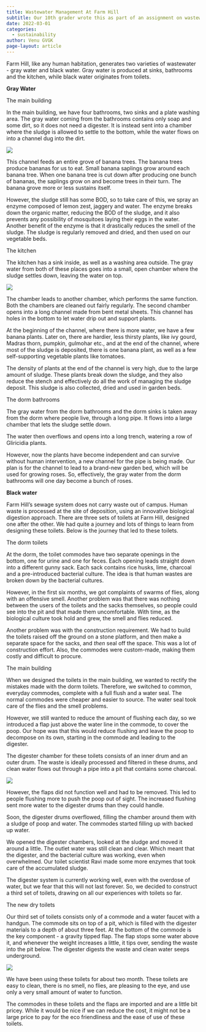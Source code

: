 ```yaml
---
title: Wastewater Management At Farm Hill
subtitle: Our 10th grader wrote this as part of an assignment on wastewater management. I hope you agree our experiments with toilets are interesting!
date: 2022-03-01
categories:
  - sustainability
author: Venu GVGK
page-layout: article
---
```


Farm Hill, like any human habitation, generates two varieties of wastewater \- gray water and black water. Gray water is produced at sinks, bathrooms and the kitchen, while black water originates from toilets.

**Gray Water**

The main building 

In the main building, we have four bathrooms, two sinks and a plate washing area. The gray water coming from the bathrooms contains only soap and some dirt, so it does not need a digester. It is instead sent into a chamber where the sludge is allowed to settle to the bottom, while the water flows on into a channel dug into the dirt. 

![](YDbCViv.jpg)

This channel feeds an entire grove of banana trees. The banana trees produce bananas for us to eat. Small banana saplings grow around each banana tree. When one banana tree is cut down after producing one bunch of bananas, the saplings grow on and become trees in their turn. The banana grove more or less sustains itself. 

However, the sludge still has some BOD, so to take care of this, we spray an enzyme composed of lemon zest, jaggery and water. The enzyme breaks down the organic matter, reducing the BOD of the sludge, and it also prevents any possibility of mosquitoes laying their eggs in the water. Another benefit of the enzyme is that it drastically reduces the smell of the sludge. The sludge is regularly removed and dried, and then used on our vegetable beds.

The kitchen

The kitchen has a sink inside, as well as a washing area outside. The gray water from both of these places goes into a small, open chamber where the sludge settles down, leaving the water on top. 

![](t8LBEO3.jpg)

The chamber leads to another chamber, which performs the same function. Both the chambers are cleaned out fairly regularly. The second chamber opens into a long channel made from bent metal sheets. This channel has holes in the bottom to let water drip out and support plants. 

At the beginning of the channel, where there is more water, we have a few banana plants. Later on, there are hardier, less thirsty plants, like ivy gourd, Madras thorn, pumpkin, gulmohar etc., and at the end of the channel, where most of the sludge is deposited, there is one banana plant, as well as a few self\-supporting vegetable plants like tomatoes. 

The density of plants at the end of the channel is very high, due to the large amount of sludge. These plants break down the sludge, and they also reduce the stench and effectively do all the work of managing the sludge deposit. This sludge is also collected, dried and used in garden beds.

The dorm bathrooms

The gray water from the dorm bathrooms and the dorm sinks is taken away from the dorm where people live, through a long pipe. It flows into a large chamber that lets the sludge settle down. 

The water then overflows and opens into a long trench, watering a row of Gliricidia plants. 

However, now the plants have become independent and can survive without human intervention, a new channel for the pipe is being made. Our plan is for the channel to lead to a brand\-new garden bed, which will be used for growing roses. So, effectively, the gray water from the dorm bathrooms will one day become a bunch of roses. 

**Black water**

Farm Hill’s sewage system does not carry waste out of campus. Human waste is processed at the site of deposition, using an innovative biological digestion approach. There are three sets of toilets at Farm Hill, designed one after the other. We had quite a journey and lots of things to learn from designing these toilets. Below is the journey that led to these toilets.

The dorm toilets

At the dorm, the toilet commodes have two separate openings in the bottom, one for urine and one for feces. Each opening leads straight down into a different gunny sack. Each sack contains rice husks, lime, charcoal and a pre\-introduced bacterial culture. The idea is that human wastes are broken down by the bacterial cultures. 

However, in the first six months, we got complaints of swarms of flies, along with an offensive smell. Another problem was that there was nothing between the users of the toilets and the sacks themselves, so people could see into the pit and that made them uncomfortable. With time, as the biological culture took hold and grew, the smell and flies reduced. 

Another problem was with the construction requirement. We had to build the toilets raised off the ground on a stone platform, and then make a separate space for the sacks, and *then* seal off the space. This was a lot of construction effort. Also, the commodes were custom\-made, making them costly and difficult to procure. 

The main building

When we designed the toilets in the main building, we wanted to rectify the mistakes made with the dorm toilets. Therefore, we switched to common, everyday commodes, complete with a full flush and a water seal. The normal commodes were cheaper and easier to source. The water seal took care of the flies and the smell problems. 

However, we still wanted to reduce the amount of flushing each day, so we introduced a flap just above the water line in the commode, to cover the poop. Our hope was that this would reduce flushing and leave the poop to decompose on its own, starting in the commode and leading to the digester. 

The digester chamber for these toilets consists of an inner drum and an outer drum. The waste is ideally processed and filtered in these drums, and clean water flows out through a pipe into a pit that contains some charcoal. 

**![](https://lh4.googleusercontent.com/yVFtBMBVq3RmofkD1knLl2MvVmYTM23e0CAbxp9h_eYKUqIft4NLQWIZDylm9VSOz_75urKdUH3cpo83bJM1EKVXjpRJLY09gvpjm1OXf5g6-3j3iEU3obgjwMRz8l6K4NTYQFtW)**

However, the flaps did not function well and had to be removed. This led to people flushing more to push the poop out of sight. The increased flushing sent more water to the digester drums than they could handle. 

Soon, the digester drums overflowed, filling the chamber around them with a sludge of poop and water. The commodes started filling up with backed up water. 

We opened the digester chambers, looked at the sludge and moved it around a little. The outlet water was still clean and clear. Which meant that the digester, and the bacterial culture was working, even when overwhelmed. Our toilet scientist Ravi made some more enzymes that took care of the accumulated sludge. 

The digester system is currently working well, even with the overdose of water, but we fear that this will not last forever. So, we decided to construct a third set of toilets, drawing on all our experiences with toilets so far.

The new dry toilets

Our third set of toilets consists only of a commode and a water faucet with a handgun. The commode sits on top of a pit, which is filled with the digester materials to a depth of about three feet. At the bottom of the commode is the key component \- a gravity tipped flap. The flap stops some water above it, and whenever the weight increases a little, it tips over, sending the waste into the pit below. The digester digests the waste and clean water seeps underground. 

![](yTdAIZm.jpg)

We have been using these toilets for about two month. These toilets are easy to clean, there is no smell, no flies, are pleasing to the eye, and use only a very small amount of water to function. 

The commodes in these toilets and the flaps are imported and are a little bit pricey. While it would be nice if we can reduce the cost, it might not be a large price to pay for the eco friendliness and the ease of use of these toilets. 


